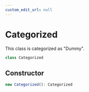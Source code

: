 ```yaml
---
custom_edit_url: null
---
```


# Categorized

<div className="doc-subtitle">

This class is categorized as "Dummy".

</div>

```ts
class Categorized
```

## Constructor

```ts
new Categorized(): Categorized
```